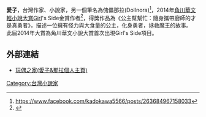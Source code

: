 '''愛子'''，台灣作家、小說家，另一個筆名為傀儡那拉(Dollnora)<ref>https://www.facebook.com/kadokawa5566/posts/263684967158033</ref>，2014年[[角川華文輕小說大賞|角川華文輕小說大賞]]Girl's Side金賞作者<ref>{{Cite web |url=http://news.ltn.com.tw/news/life/paper/769053 |title=存档副本 |accessdate=2014-07-24 |archive-date=2014-07-27 |archive-url=https://web.archive.org/web/20140727055900/http://news.ltn.com.tw/news/life/paper/769053 |dead-url=no }}</ref>，得獎作品為《公主幫幫忙：隨身攜帶廚師的才是真勇者》，描述一位擁有怪力與大食量的公主，化身勇者，拯救魔王的故事。
<br />
此屆2014年大賞為角川華文小說大賞首次出現Girl's Side項目。

== 外部連結 ==
*[http://dollnora.weebly.com/ 玩偶之家(愛子&那拉個人主頁)] {{Wayback|url=http://dollnora.weebly.com/ |date=20141004064220 }}

{{角川華文輕小說徵稿活動}}
[[Category:台灣小說家|Category:台灣小說家]]